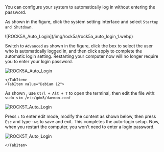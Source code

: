 You can configure your system to automatically log in without entering the password.

As shown in the figure, click the system setting interface and select `Startup and Shutdown`.

<Tabs>
	<TabItem value="Debian 11">
![ROCK5A_Auto_Login](/img/rock5a/rock5a_auto_login_1.webp)

Switch to `Advanced` as shown in the figure, click the box to select the user who is automatically logged in, and then click apply to complete the automatic login setting. Restarting your computer now will no longer require you to enter your login password.

![ROCK5A_Auto_Login](/img/rock5a/rock5a_auto_login_2.webp)

    </TabItem>
    <TabItem value="Debian 12">

As shown , use `Ctrl + Alt + T` to open the terminal, then edit the file with: `sudo vim /etc/gdm3/daemon.conf`

![ROCK5T_Auto_Login](/img/rock5t/rock5t-autologin-1.webp)

Press `i` to enter edit mode, modify the content as shown below, then press `Esc` and type `:wq` to save and exit. This completes the auto-login setup. Now, when you restart the computer, you won't need to enter a login password.

![ROCK5T_Auto_Login](/img/rock5t/rock5t-autologin-2.webp)

    </TabItem>

</Tabs>
